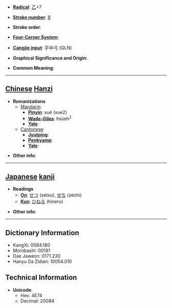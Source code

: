 * '''[[Wiktionary:Chinese radical index| Radical]]''': [[Wiktionary:Chinese radical index 乙|乙]]+7

* '''[[Wiktionary:Chinese total strokes index|Stroke number]]''': [[Wiktionary:Chinese total strokes index 8|8]]

* '''Stroke order''': 

* '''[[Wiktionary:Chinese four corner index|Four-Corner System]]''': 

* '''[[Wiktionary:Chinese Cangjie index|Cangjie input]]''': 手中弓 (QLN)

* '''Graphical Significance and Origin''': 

* '''Common Meaning''': 

----

== [[Chinese]] [[Hanzi]] ==

* '''Romanizations'''
** [[Mandarin]]:
*** '''[[Pinyin]]''': xué (xue2)
*** '''[[Wade-Giles]]''': hsüeh<sup>2</sup>
*** '''[[Yale]]''': 
**[[Cantonese]]
***'''[[Jyutping]]''':
***'''[[Penkyamp]]''': 
***'''[[Yale]]''': 

* '''Other info''': 

----

== [[Japanese]] [[kanji]] ==

* '''Readings'''
** '''[[On]]''': [[せつ]] (setsu), [[ぜち]] (zechi)
** '''[[Kun]]''': [[ひねる]] (hineru)

* '''Other info''':  

----

== Dictionary Information ==

* KangXi: 0084.180
* Morobashi: 00191
* Dae Jaweon: 0171.230
* Hanyu Da Zidian: 10054.010

== Technical Information ==

* '''Unicode''':
** Hex: 4E74
** Decimal: 20084